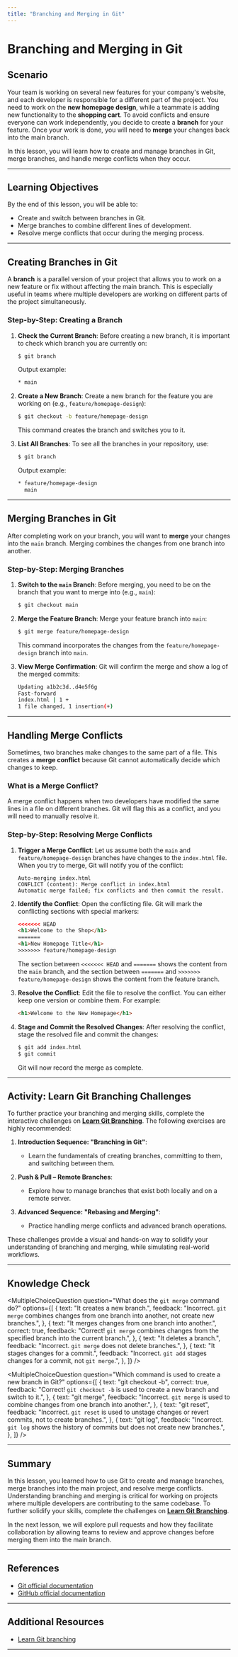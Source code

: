 ```yaml
---
title: "Branching and Merging in Git"
---
```



# Branching and Merging in Git

## Scenario

Your team is working on several new features for your company's website, and each developer is responsible for a different part of the project. You need to work on the **new homepage design**, while a teammate is adding new functionality to the **shopping cart**. To avoid conflicts and ensure everyone can work independently, you decide to create a **branch** for your feature. Once your work is done, you will need to **merge** your changes back into the main branch.

In this lesson, you will learn how to create and manage branches in Git, merge branches, and handle merge conflicts when they occur.

---

## Learning Objectives

By the end of this lesson, you will be able to:

- Create and switch between branches in Git.
- Merge branches to combine different lines of development.
- Resolve merge conflicts that occur during the merging process.

---

## Creating Branches in Git

A **branch** is a parallel version of your project that allows you to work on a new feature or fix without affecting the main branch. This is especially useful in teams where multiple developers are working on different parts of the project simultaneously.

### Step-by-Step: Creating a Branch

1. **Check the Current Branch**:
   Before creating a new branch, it is important to check which branch you are currently on:

   ```bash
   $ git branch
   ```

   Output example:

   ```bash
   * main
   ```

2. **Create a New Branch**:
   Create a new branch for the feature you are working on (e.g., `feature/homepage-design`):

   ```bash
   $ git checkout -b feature/homepage-design
   ```

   This command creates the branch and switches you to it.

3. **List All Branches**:
   To see all the branches in your repository, use:

   ```bash
   $ git branch
   ```

   Output example:

   ```bash
   * feature/homepage-design
     main
   ```

---

## Merging Branches in Git

After completing work on your branch, you will want to **merge** your changes into the `main` branch. Merging combines the changes from one branch into another.

### Step-by-Step: Merging Branches

1. **Switch to the `main` Branch**:
   Before merging, you need to be on the branch that you want to merge into (e.g., `main`):

   ```bash
   $ git checkout main
   ```

2. **Merge the Feature Branch**:
   Merge your feature branch into `main`:

   ```bash
   $ git merge feature/homepage-design
   ```

   This command incorporates the changes from the `feature/homepage-design` branch into `main`.

3. **View Merge Confirmation**:
   Git will confirm the merge and show a log of the merged commits:
   ```bash
   Updating a1b2c3d..d4e5f6g
   Fast-forward
   index.html | 1 +
   1 file changed, 1 insertion(+)
   ```

---

## Handling Merge Conflicts

Sometimes, two branches make changes to the same part of a file. This creates a **merge conflict** because Git cannot automatically decide which changes to keep.

### What is a Merge Conflict?

A merge conflict happens when two developers have modified the same lines in a file on different branches. Git will flag this as a conflict, and you will need to manually resolve it.

### Step-by-Step: Resolving Merge Conflicts

1. **Trigger a Merge Conflict**:
   Let us assume both the `main` and `feature/homepage-design` branches have changes to the `index.html` file. When you try to merge, Git will notify you of the conflict:

   ```
   Auto-merging index.html
   CONFLICT (content): Merge conflict in index.html
   Automatic merge failed; fix conflicts and then commit the result.
   ```

2. **Identify the Conflict**:
   Open the conflicting file. Git will mark the conflicting sections with special markers:

   ```html
   <<<<<<< HEAD
   <h1>Welcome to the Shop</h1>
   =======
   <h1>New Homepage Title</h1>
   >>>>>>> feature/homepage-design
   ```

   The section between `<<<<<<< HEAD` and `=======` shows the content from the `main` branch, and the section between `=======` and `>>>>>>> feature/homepage-design` shows the content from the feature branch.

3. **Resolve the Conflict**:
   Edit the file to resolve the conflict. You can either keep one version or combine them. For example:

   ```html
   <h1>Welcome to the New Homepage</h1>
   ```

4. **Stage and Commit the Resolved Changes**:
   After resolving the conflict, stage the resolved file and commit the changes:

   ```bash
   $ git add index.html
   $ git commit
   ```

   Git will now record the merge as complete.

---

## Activity: Learn Git Branching Challenges

To further practice your branching and merging skills, complete the interactive challenges on **[Learn Git Branching](https://learngitbranching.js.org/)**. The following exercises are highly recommended:

1. **Introduction Sequence: "Branching in Git"**:
   - Learn the fundamentals of creating branches, committing to them, and switching between them.
2. **Push & Pull – Remote Branches**:

   - Explore how to manage branches that exist both locally and on a remote server.

3. **Advanced Sequence: "Rebasing and Merging"**:
   - Practice handling merge conflicts and advanced branch operations.

These challenges provide a visual and hands-on way to solidify your understanding of branching and merging, while simulating real-world workflows.

---

## Knowledge Check

<MultipleChoiceQuestion
  question="What does the `git merge` command do?"
  options={[
    {
      text: "It creates a new branch.",
      feedback:
        "Incorrect. `git merge` combines changes from one branch into another, not create new branches.",
    },
    {
      text: "It merges changes from one branch into another.",
      correct: true,
      feedback:
        "Correct! `git merge` combines changes from the specified branch into the current branch.",
    },
    {
      text: "It deletes a branch.",
      feedback: "Incorrect. `git merge` does not delete branches.",
    },
    {
      text: "It stages changes for a commit.",
      feedback:
        "Incorrect. `git add` stages changes for a commit, not `git merge`.",
    },
  ]}
/>

<MultipleChoiceQuestion
  question="Which command is used to create a new branch in Git?"
  options={[
    {
      text: "git checkout -b",
      correct: true,
      feedback:
        "Correct! `git checkout -b` is used to create a new branch and switch to it.",
    },
    {
      text: "git merge",
      feedback:
        "Incorrect. `git merge` is used to combine changes from one branch into another.",
    },
    {
      text: "git reset",
      feedback:
        "Incorrect. `git reset` is used to unstage changes or revert commits, not to create branches.",
    },
    {
      text: "git log",
      feedback:
        "Incorrect. `git log` shows the history of commits but does not create new branches.",
    },
  ]}
/>

---

## Summary

In this lesson, you learned how to use Git to create and manage branches, merge branches into the main project, and resolve merge conflicts. Understanding branching and merging is critical for working on projects where multiple developers are contributing to the same codebase. To further solidify your skills, complete the challenges on **[Learn Git Branching](https://learngitbranching.js.org/)**.

In the next lesson, we will explore pull requests and how they facilitate collaboration by allowing teams to review and approve changes before merging them into the main branch.

---

## References

- [Git official documentation](https://git-scm.com/doc)
- [GitHub official documentation](https://docs.github.com/)

---

## Additional Resources

- [Learn Git branching](https://learngitbranching.js.org/)

---
